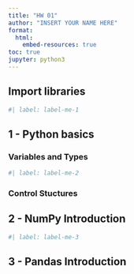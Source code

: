 ```yaml
---
title: "HW 01"
author: "INSERT YOUR NAME HERE"
format:
  html:
    embed-resources: true
toc: true
jupyter: python3
---
```


## Import libraries

```python
#| label: label-me-1

```

## 1 - Python basics

### Variables and Types

```python
#| label: label-me-2

```

### Control Stuctures

## 2 - NumPy Introduction

```python
#| label: label-me-3

```

## 3 - Pandas Introduction

